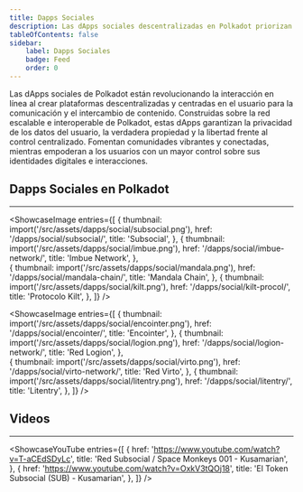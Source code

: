 ```yaml
---
title: Dapps Sociales
description: Las dApps sociales descentralizadas en Polkadot priorizan la privacidad, la propiedad y la libertad, transformando la interacción en línea con plataformas escalables y centradas en el usuario.
tableOfContents: false
sidebar: 
    label: Dapps Sociales
    badge: Feed
    order: 0
---
```




Las dApps sociales de Polkadot están revolucionando la interacción en línea al crear plataformas descentralizadas y centradas en el usuario para la comunicación y el intercambio de contenido. Construidas sobre la red escalable e interoperable de Polkadot, estas dApps garantizan la privacidad de los datos del usuario, la verdadera propiedad y la libertad frente al control centralizado. Fomentan comunidades vibrantes y conectadas, mientras empoderan a los usuarios con un mayor control sobre sus identidades digitales e interacciones.

## Dapps Sociales en Polkadot
----------------
<ShowcaseImage
  entries={[
        {
      thumbnail: import('/src/assets/dapps/social/subsocial.png'),
      href: '/dapps/social/subsocial/',
      title: 'Subsocial',
    },
                     {
      thumbnail: import('/src/assets/dapps/social/imbue.png'),
      href: '/dapps/social/imbue-network/',
      title: 'Imbue Network',
      },  
    {
      thumbnail: import('/src/assets/dapps/social/mandala.png'),
      href: '/dapps/social/mandala-chain/',
      title: 'Mandala Chain',
      },
              {
      thumbnail: import('/src/assets/dapps/social/kilt.png'),
      href: '/dapps/social/kilt-procol/',
      title: 'Protocolo Kilt',
    },
  ]}
/>

<ShowcaseImage
  entries={[
        {
      thumbnail: import('/src/assets/dapps/social/encointer.png'),
      href: '/dapps/social/encointer/',
      title: 'Encointer',
    },
                     {
      thumbnail: import('/src/assets/dapps/social/logion.png'),
      href: '/dapps/social/logion-network/',
      title: 'Red Logion',
      },  
    {
      thumbnail: import('/src/assets/dapps/social/virto.png'),
      href: '/dapps/social/virto-network/',
      title: 'Red Virto',
      },
              {
      thumbnail: import('/src/assets/dapps/social/litentry.png'),
      href: '/dapps/social/litentry/',
      title: 'Litentry',
    },
  ]}
/>

## Videos
----------------
<ShowcaseYouTube
  entries={[
    {
      href: 'https://www.youtube.com/watch?v=T-aCEdSDyLc',
      title: 'Red Subsocial / Space Monkeys 001 - Kusamarian',
    },
    {
      href: 'https://www.youtube.com/watch?v=OxkV3tQOj18',
      title: 'El Token Subsocial (SUB) - Kusamarian',
    },
  ]}
/>
